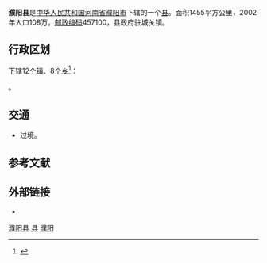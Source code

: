 {{Infobox China County
|Belong = [[河南省|河南省]][[濮阳市|濮阳市]]
}}
'''濮阳县'''是[[中华人民共和国|中华人民共和国]][[河南省|河南省]][[濮阳市|濮阳市]]下辖的一个[[县|县]]。面积1455平方公里，2002年人口108万。[[邮政编码|邮政编码]]457100，县政府驻城关镇。

== 行政区划 ==
{{PAGENAMEBASE}}下辖12个[[行政建制镇|镇]]、8个[[乡_(中华人民共和国)|乡]]<ref>{{PRC admin/ref sgc|41/09/28}}</ref>：

{{PRC admin/children|41/09/28}}。

== 交通 ==
* {{中国国道名|106}}过境。

== 参考文献 ==
{{reflist}}

== 外部链接 ==
* {{Official website|https://www.puyangxian.gov.cn/|name=濮阳县人民政府}}

{{henan-stub}}
{{濮阳县行政区划}}
{{濮阳市行政区划}}
{{河南行政区划}}

[[category:濮阳县|]]
[[category:濮阳区县|县]]
[[category:河南省县份|濮阳]]